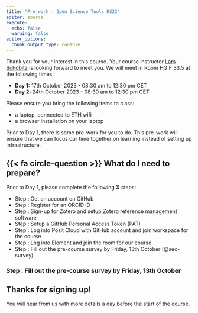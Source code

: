```yaml
---
title: "Pre-work - Open Science Tools HS23"
editor: source
execute: 
  echo: false
  warning: false
editor_options: 
  chunk_output_type: console
---
```


Thank you for your interest in this course. Your course instructor [Lars Schöbitz](https://ghe.ethz.ch/about/people/person-detail.MjkyODc2.TGlzdC80MTI2LC0xNDYwMDMwNTU3.html) is looking forward to meet you. 
We will meet in Room HG F 33.5 at the following times: 

- **Day 1:** 17th October 2023 - 08:30 am to 12:30 pm CET 
- **Day 2:** 24th October 2023 - 08:30 am to 12:30 pm CET

Please ensure you bring the following items to class:

- a laptop, connected to ETH wifi
- a browser installation on your laptop 

Prior to Day 1, there is some pre-work for you to do. This pre-work will ensure that we can focus our time together on learning instead of setting up infrastructure. 

## {{< fa circle-question >}} What do I need to prepare? 

Prior to Day 1, please complete the following **X** steps:

- Step : Get an account on GitHub 
- Step : Register for an ORCID iD 
- Step : Sign-up for Zotero and setup Zotero reference management software 
- Step : Setup a GitHub Personal Access Token (PAT)
- Step : Log into Posit Cloud with GitHub account and join workspace for the course
- Step : Log into Element and join the room for our course 
- Step : Fill out the pre-course survey by Friday, 13th October (@sec-survey)

### Step : Fill out the pre-course survey by Friday, 13th October


## Thanks for signing up!

You will hear from us with more details a day before the start of the course.

